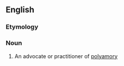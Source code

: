 ==English==
===Etymology===
{{suffix|en|polyamory|ist}}

===Noun===
{{en-noun}}

# An advocate or practitioner of [[polyamory]]